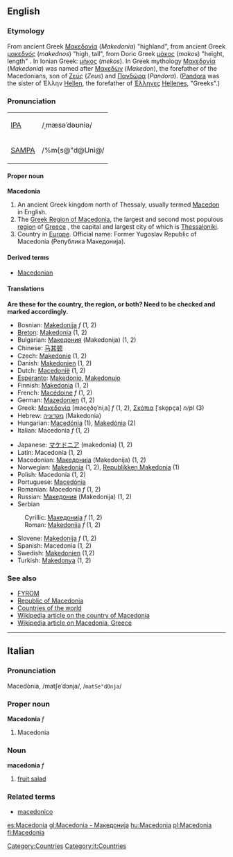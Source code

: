 ==English==
[[Category:Countries]]

===Etymology===
From ancient Greek [[Μακεδονία]] (''Makedonia'') "highland", from ancient Greek [[μακεδνός]] (''makednos'')  "high, tall", from Doric Greek [[μάκος]] (''makos'') "height, length" . In Ionian Greek: [[μήκος]] (''mekos'').
In Greek mythology [[Μακεδονία]] (''Makedonia'') was named after [[Μακεδών]] (''Makedon''), the forefather of the Macedonians, son of [[Ζεύς]] (''Zeus'') and [[Πανδώρα]] (''Pandora''). ([[Pandora]] was the sister of Έλλην [[Hellen]], the forefather of  [[Έλληνες]] [[Hellenes]], "Greeks".)

===Pronunciation===
{| border=1 cellpadding=5
| [[w:IPA|IPA]] || /ˌmæsəˈdəʊniə/
|-
| [[w:SAMPA|SAMPA]] || /%m{s@"d@Uni@/
|}
{{Wikipedia}}
====Proper noun====
'''Macedonia'''
# An ancient Greek kingdom north of Thessaly, usually termed [[Macedon]] in English.
# The [[Greek Region of Macedonia]], the largest and second most populous [[region]] of [[Greece]] , the capital and largest city of which is [[Thessaloniki]]. 
# Country in [[Europe]]. Official name: Former Yugoslav Republic of Macedonia (Република Македонија).
{{wikipediapar|Macedonia (region)}}
====Derived terms====
*[[Macedonian]]

====Translations====

'''Are these for the country, the region, or both?  Need to be checked and marked accordingly.'''
{{top}}
*Bosnian: [[Makedonija]] ''f'' (1, 2)
*[[Breton]]: [[Makedonia]] (1, 2)
*Bulgarian: [[Македония]] (Makedonija) (1, 2)
*Chinese: [[马其顿]]
*Czech: [[Makedonie]] (1, 2)
*Danish: [[Makedonien]] (1, 2)
*Dutch: [[Macedonië]] (1, 2)
*[[Esperanto]]: [[Makedonio]], [[Makedonujo]]
*Finnish: [[Makedonia]] (1, 2)
*French: [[Macédoine]] ''f'' (1, 2)
*German: [[Mazedonien]] (1, 2)
*Greek: [[Μακεδονία]] [mace̞ðo̞ˈniˌa] ''f'' (1, 2), [[Σκόπια]] [ˈsko̞pça] ''n/pl'' (3)
*Hebrew: [[מקדוניה]] (Makedonia)
*Hungarian: [[Macedónia]] (1), [[Makedónia]] (2)
*Italian: Macedonia ''f'' (1, 2)
{{mid}}
*Japanese: [[マケドニア]] (makedonia) (1, 2)
*Latin: Macedonia (1, 2) 
*Macedonian: [[Македонија]] (Makedonija) (1, 2)
*Norwegian: [[Makedonia]] (1, 2), [[Republikken Makedonia]] (1)
*Polish: Macedonia (1, 2)
*Portuguese: [[Macedónia]]
*Romanian: Macedonia ''f'' (1, 2)
*Russian: [[Македония]] (Makedonija) (1, 2)
*Serbian
:Cyrillic: [[Македонија]] ''f'' (1, 2)
:Roman: [[Makedonija]] ''f'' (1, 2)
*Slovene: [[Makedonija]] ''f'' (1, 2)
*Spanish: Macedonia (1, 2)
*Swedish: [[Makedonien]] (1,2)
*Turkish: [[Makedonya]] (1, 2)
{{bottom}}

===See also===
*[[FYROM]]
*[[Republic of Macedonia]]
*[[Countries of the world]]
*[[w:Republic of Macedonia|Wikipedia article on the country of Macedonia]]
*[[w:Macedonia|Wikipedia article on Macedonia, Greece]]

----

==Italian==
===Pronunciation===
Macedònia, /matʃeˈdɔnja/, /<tt>matSe"dOnja</tt>/
===Proper noun===
'''Macedonia''' ''f''
# Macedonia
===Noun===
'''macedonia'''  ''f''
# [[fruit salad]]
===Related terms===
*[[macedonico]]
[[Category:it:Countries]]

[[es:Macedonia]]
[[gl:Macedonia - Македонија]]
[[hu:Macedonia]]
[[pl:Macedonia]]
[[fi:Macedonia]]